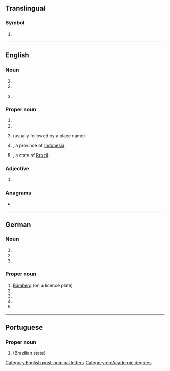 {{also|Appendix:Variations of "ba"}}
==Translingual==

===Symbol===
{{mul-symbol}}

# {{ISO 3166|1|2|Bosnia and Herzegovina|from=1992}}
#: {{syn|mul|BIH|qq1={{w|ISO 3166-1 alpha-3|alpha-3}}}}

{{c|mul|Bosnia and Herzegovina}}

----

==English==

===Noun===
{{en-noun}}

# {{initialism of|en|Bachelor of Arts}}
# {{initialism of|en|[[business analyst|Business Analyst]]}}
# {{lb|en|Internet|security}} {{initialism of|en|[[basic|Basic]] [[authentication|Authentication]]}}

===Proper noun===
{{en-proper noun}}

# {{initialism of|en|{{w|British Airways|lang=en}}}}
# {{initialism of|en|Buenos Aires}}
# {{lb|en|[[overprint]] on British [[stamp]]s}} {{initialism of|en|[[British]] [[administration|Administration]]|nodot=1}} (usually followed by a place name).
# {{abbreviation of|en|Bali|nodot=1}}, a province of [[Indonesia]].
# {{abbreviation of|en|Bahia|nodot=1}}, a state of [[Brazil]].

===Adjective===
{{en-adj}}

# {{lb|en|euphemistic}} {{initialism of|en|bad-ass}}

===Anagrams===
* {{anagrams|en|a=ab|-ab|A&B|A.B.|A/B|AB|Ab|a.b.|ab|ab-|ab.}}

[[Category:English post-nominal letters]]
[[Category:en:Academic degrees]]

----

==German==

===Noun===
{{head|de|noun|g=f}}

# {{initialism of|de|Berufsakademie}}
# {{initialism of|de|Betriebsabrechnung}}
# {{initialism of|de|Betriebsanleitung}}

===Proper noun===
{{head|de|proper noun}}

# [[Bamberg]] (on a licence plate)
# {{initialism of|de|Bosnien und Herzegowina}}
# {{initialism of|de|w:de:British Airways|British Airways}}
# {{initialism of|de|w:de:Bundesagentur für Arbeit|Bundesagentur für Arbeit}}
# {{initialism of|de|w:de:Bundesanstalt für Arbeit|Bundesanstalt für Arbeit}}

----

==Portuguese==

===Proper noun===
{{pt-proper noun|f}}

# {{abbreviation of|pt|Bahia}} (Brazilian state)